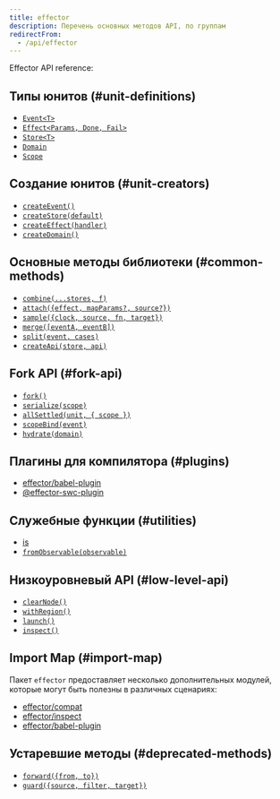 ```yaml
---
title: effector
description: Перечень основных методов API, по группам
redirectFrom:
  - /api/effector
---
```


Effector API reference:

## Типы юнитов (#unit-definitions)

- [`Event<T>`](/ru/api/effector/Event)
- [`Effect<Params, Done, Fail>`](/ru/api/effector/Effect)
- [`Store<T>`](/ru/api/effector/Store)
- [`Domain`](/ru/api/effector/Domain)
- [`Scope`](/ru/api/effector/Scope)

## Создание юнитов (#unit-creators)

- [`createEvent()`](/ru/api/effector/createEvent)
- [`createStore(default)`](/ru/api/effector/createStore)
- [`createEffect(handler)`](/ru/api/effector/createEffect)
- [`createDomain()`](/ru/api/effector/createDomain)

## Основные методы библиотеки (#common-methods)

- [`combine(...stores, f)`](/ru/api/effector/combine)
- [`attach({effect, mapParams?, source?})`](/ru/api/effector/attach)
- [`sample({clock, source, fn, target})`](/ru/api/effector/sample)
- [`merge([eventA, eventB])`](/ru/api/effector/merge)
- [`split(event, cases)`](/ru/api/effector/split)
- [`createApi(store, api)`](/ru/api/effector/createApi)

## Fork API (#fork-api)

- [`fork()`](/ru/api/effector/fork)
- [`serialize(scope)`](/ru/api/effector/serialize)
- [`allSettled(unit, { scope })`](/ru/api/effector/allSettled)
- [`scopeBind(event)`](/ru/api/effector/scopeBind)
- [`hydrate(domain)`](/ru/api/effector/hydrate)

## Плагины для компилятора (#plugins)

- [effector/babel-plugin](/ru/api/effector/babel-plugin)
- [@effector-swc-plugin](/ru/api/effector/swc-plugin)

## Служебные функции (#utilities)

- [is](/ru/api/effector/is)
- [`fromObservable(observable)`](/ru/api/effector/fromObservable)

## Низкоуровневый API (#low-level-api)

- [`clearNode()`](/ru/api/effector/clearNode)
- [`withRegion()`](/ru/api/effector/withRegion)
- [`launch()`](/ru/api/effector/launch)
- [`inspect()`](/ru/api/effector/inspect)

## Import Map (#import-map)

Пакет `effector` предоставляет несколько дополнительных модулей, которые могут быть полезны в различных сценариях:

- [effector/compat](/ru/api/effector/module/compat)
- [effector/inspect](/ru/api/effector/module/inspect)
- [effector/babel-plugin](/ru/api/effector/module/babel-plugin)

## Устаревшие методы (#deprecated-methods)

- [`forward({from, to})`](/ru/api/effector/forward)
- [`guard({source, filter, target})`](/ru/api/effector/guard)
